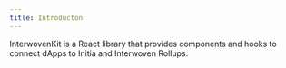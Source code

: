 ```yaml
---
title: Introducton
---
```


InterwovenKit is a React library that provides components and hooks to connect dApps to Initia and Interwoven Rollups.